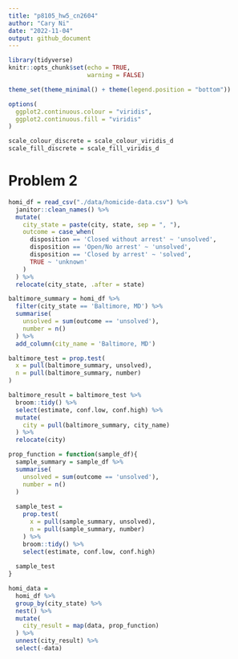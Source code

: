 ```yaml
---
title: "p8105_hw5_cn2604"
author: "Cary Ni"
date: "2022-11-04"
output: github_document
---
```


```r
library(tidyverse)
knitr::opts_chunk$set(echo = TRUE,
                      warning = FALSE)

theme_set(theme_minimal() + theme(legend.position = "bottom"))

options(
  ggplot2.continuous.colour = "viridis",
  ggplot2.continuous.fill = "viridis"
)

scale_colour_discrete = scale_colour_viridis_d
scale_fill_discrete = scale_fill_viridis_d
```
# Problem 2
```r
homi_df = read_csv("./data/homicide-data.csv") %>% 
  janitor::clean_names() %>% 
  mutate(
    city_state = paste(city, state, sep = ", "),
    outcome = case_when(
      disposition == 'Closed without arrest' ~ 'unsolved',
      disposition == 'Open/No arrest' ~ 'unsolved',
      disposition == 'Closed by arrest' ~ 'solved', 
      TRUE ~ 'unknown'
    )
  ) %>% 
  relocate(city_state, .after = state)
```

```r
baltimore_summary = homi_df %>% 
  filter(city_state == 'Baltimore, MD') %>% 
  summarise(
    unsolved = sum(outcome == 'unsolved'),
    number = n()
  ) %>% 
  add_column(city_name = 'Baltimore, MD')

baltimore_test = prop.test(
  x = pull(baltimore_summary, unsolved),
  n = pull(baltimore_summary, number)
) 

baltimore_result = baltimore_test %>% 
  broom::tidy() %>% 
  select(estimate, conf.low, conf.high) %>% 
  mutate(
    city = pull(baltimore_summary, city_name)
  ) %>% 
  relocate(city)
```

```r

prop_function = function(sample_df){
  sample_summary = sample_df %>% 
  summarise(
    unsolved = sum(outcome == 'unsolved'),
    number = n()
  )
  
  sample_test = 
    prop.test(
      x = pull(sample_summary, unsolved),
      n = pull(sample_summary, number)
    ) %>% 
    broom::tidy() %>% 
    select(estimate, conf.low, conf.high)
  
  sample_test
}
```

```r
homi_data = 
  homi_df %>% 
  group_by(city_state) %>% 
  nest() %>% 
  mutate(
    city_result = map(data, prop_function)
  ) %>% 
  unnest(city_result) %>% 
  select(-data)
```



